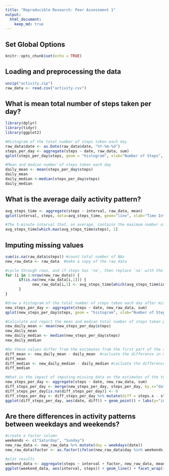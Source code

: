 ```yaml
---
title: "Reproducible Research: Peer Assessment 1"
output: 
  html_document:
    keep_md: true
---
```


## Set Global Options
```r
knitr::opts_chunk$set(echo = TRUE)
```


## Loading and preprocessing the data
```r
unzip("activity.zip")
raw_data <- read.csv("activity.csv")
```

## What is mean total number of steps taken per day?
```r
library(dplyr)
library(tidyr)
library(ggplot2)

#Histogram of the total number of steps taken each day
raw_data$date <- as.Date(raw_data$date, "%Y-%m-%d")
steps_per_day <- aggregate(steps ~ date, raw_data, sum)
qplot(steps_per_day$steps, geom = "histogram", xlab="Number of Steps", ylab="Number of days")

#Mean and median number of steps taken each day
daily_mean <- mean(steps_per_day$steps)
daily_mean
daily_median <-median(steps_per_day$steps)
daily_median
```


## What is the average daily activity pattern?
```r
avg_steps_time <- aggregate(steps ~ interval, raw_data, mean)
qplot(interval, steps, data=avg_steps_time, geom="line", xlab="Time Interval", ylab="Average Number of Steps")

#The 5-minute interval that, on average, contains the maximum number of steps
avg_steps_time[which.max(avg_steps_time$steps), 1]
```



## Imputing missing values
```r
sum(is.na(raw_data$steps)) #count total number of NAs
new_raw_data <- raw_data  #make a copy of the raw data

#cycle through rows, and if steps has 'na', then replace 'na' with the average value.
for (i in 1:nrow(new_raw_data)) {
      if(is.na(new_raw_data[i,1])) {
            new_raw_data[i,1] <- avg_steps_time[which(avg_steps_time$interval==new_raw_data[i,3]), 2]
      }
}

#draw a histogram of the total number of steps taken each day after missing values are imputed.
new_steps_per_day <- aggregate(steps ~ date, new_raw_data, sum)
qplot(new_steps_per_day$steps, geom = "histogram", xlab="Number of Steps", ylab="Number of days")

#Calculate and report the mean and median total number of steps taken per day.
new_daily_mean <- mean(new_steps_per_day$steps)
new_daily_mean
new_daily_median <- median(new_steps_per_day$steps)
new_daily_median

#Do these values differ from the estimates from the first part of the assignment?
diff_mean <- new_daily_mean - daily_mean  #cacluate the difference in mean
diff_mean  
diff_median <- new_daily_median - daily_median #cacluate the difference in median
diff_median

#What is the impact of imputing missing data on the estimates of the total daily number of steps? - See the plot below for the differece between imputted and orginal data by date.
new_steps_per_day <- aggregate(steps ~ date, new_raw_data, sum)
diff_steps_per_day <- merge(new_steps_per_day, steps_per_day, by.x="date", by.y="date", all=TRUE)
diff_steps_per_day[is.na(diff_steps_per_day)] <- 0
diff_steps_per_day <- diff_steps_per_day %>% mutate(diff = steps.x - steps.y)
ggplot(diff_steps_per_day, aes(date, diff)) + geom_point() + labs(y="imputed - orginal")
```

## Are there differences in activity patterns between weekdays and weekends?

```r
#create a factor column
weekends <- c("Saturday", "Sunday")
new_raw_data <- new_raw_data %>% mutate(day = weekdays(date))
new_raw_data$factor <- as.factor(ifelse(new_raw_data$day %in% weekends, "weekend", "weekday"))

#plot results
weekend_data <- aggregate(steps ~ interval + factor, new_raw_data, mean)
ggplot(weekend_data, aes(interval, steps)) + geom_line() + facet_wrap(~factor, ncol=1, nrow=2)

```

